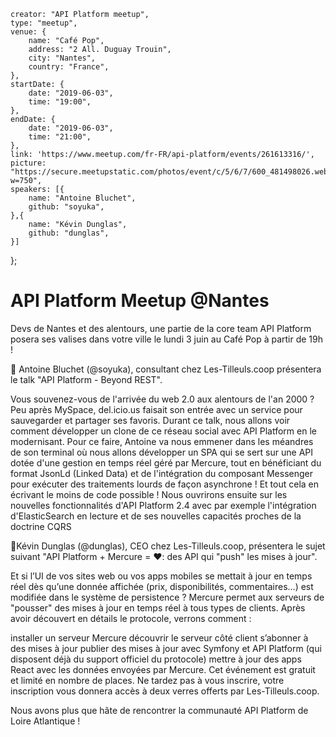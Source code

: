     creator: "API Platform meetup",
    type: "meetup",
    venue: {
        name: "Café Pop",
        address: "2 All. Duguay Trouin",
        city: "Nantes",
        country: "France",
    },
    startDate: {
        date: "2019-06-03",
        time: "19:00",
    },
    endDate: {
        date: "2019-06-03",
        time: "21:00",
    },
    link: 'https://www.meetup.com/fr-FR/api-platform/events/261613316/',
    picture: "https://secure.meetupstatic.com/photos/event/c/5/6/7/600_481498026.webp?w=750",
    speakers: [{
        name: "Antoine Bluchet",
        github: "soyuka",
    },{
        name: "Kévin Dunglas",
        github: "dunglas",
    }]
};

# API Platform Meetup @Nantes

Devs de Nantes et des alentours, une partie de la core team API Platform posera ses valises dans votre ville le lundi 3 juin au Café Pop à partir de 19h !

📌 Antoine Bluchet (\@soyuka), consultant chez Les-Tilleuls.coop présentera le talk "API Platform - Beyond REST".

Vous souvenez-vous de l'arrivée du web 2.0 aux alentours de l'an 2000 ? Peu après MySpace, del.icio.us faisait son entrée avec un service pour sauvegarder et partager ses favoris. Durant ce talk, nous allons voir comment développer un clone de ce réseau social avec API Platform en le modernisant. Pour ce faire, Antoine va nous emmener dans les méandres de son terminal où nous allons développer un SPA qui se sert sur une API dotée d'une gestion en temps réel géré par Mercure, tout en bénéficiant du format JsonLd (Linked Data) et de l'intégration du composant Messenger pour exécuter des traitements lourds de façon asynchrone ! Et tout cela en écrivant le moins de code possible ! Nous ouvrirons ensuite sur les nouvelles fonctionnalités d'API Platform 2.4 avec par exemple l'intégration d'ElasticSearch en lecture et de ses nouvelles capacités proches de la doctrine CQRS

📌Kévin Dunglas (\@dunglas), CEO chez Les-Tilleuls.coop, présentera le sujet suivant "API Platform + Mercure = ❤️: des API qui "push" les mises à jour".

Et si l’UI de vos sites web ou vos apps mobiles se mettait à jour en temps réel dès qu’une donnée affichée (prix, disponibilités, commentaires…) est modifiée dans le système de persistence ? Mercure permet aux serveurs de "pousser" des mises à jour en temps réel à tous types de clients. Après avoir découvert en détails le protocole, verrons comment :

installer un serveur Mercure
découvrir le serveur côté client
s’abonner à des mises à jour
publier des mises à jour avec Symfony et API Platform (qui disposent déjà du support officiel du protocole)
mettre à jour des apps React avec les données envoyées par Mercure.
Cet événement est gratuit et limité en nombre de places. Ne tardez pas à vous inscrire, votre inscription vous donnera accès à deux verres offerts par Les-Tilleuls.coop.

Nous avons plus que hâte de rencontrer la communauté API Platform de Loire Atlantique !
